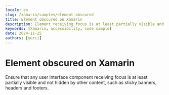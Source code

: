 ```yaml
---
locale: en
slug: /xamarin/samples/element-obscured
title: Element obscured on Xamarin
description: Element receiving focus is at least partially visible and not obscured by other content.
keywords: [Xamarin, accessibility, code sample]
date: 2024-11-25
authors: [yurii]
---
```


# Element obscured on Xamarin

Ensure that any user interface component receiving focus is at least partially visible and not hidden by other content, such as sticky banners, headers and footers.

<CodeSample id="element-obscured" platform="xamarin" locale="en"/>

